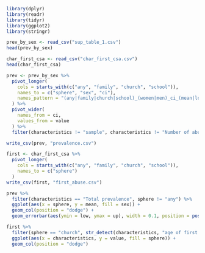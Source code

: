 ```r
library(dplyr)
library(readr)
library(tidyr)
library(ggplot2)
library(stringr)
```
```r
prev_by_sex <- read_csv("sup_table_1.csv")
head(prev_by_sex)

char_first_csa <- read_csv("char_first_csa.csv")
head(char_first_csa)
```
```r
prev <- prev_by_sex %>%
  pivot_longer(
    cols = starts_with(c("any", "family", "church", "school")),
    names_to = c("sphere", "sex", "ci"),
    names_pattern = "(any|family|church|school)_(women|men)_ci_(mean|low|up)"
  ) %>%
  pivot_wider(
    names_from = ci,
    values_from = value
  ) %>%
  filter(characteristics != "sample", characteristics != "Number of abused children", sphere != "any")

write_csv(prev, "prevalence.csv")

first <- char_first_csa %>%
  pivot_longer(
    cols = starts_with(c("any", "family", "church", "school")),
    names_to = c("sphere")
  )
write_csv(first, "first_abuse.csv")
```

```r
prev %>%
  filter(characteristics == "Total prevalence", sphere != "any") %>%
  ggplot(aes(x = sphere, y = mean, fill = sex)) +
  geom_col(position = "dodge") +
  geom_errorbar(aes(ymin = low, ymax = up), width = 0.1, position = position_dodge(0.9))
```
```r
first %>%
  filter(sphere == "church", str_detect(characteristics, "age of first abuse")) %>%
  ggplot(aes(x = characteristics, y = value, fill = sphere)) +
  geom_col(position = "dodge")
```

